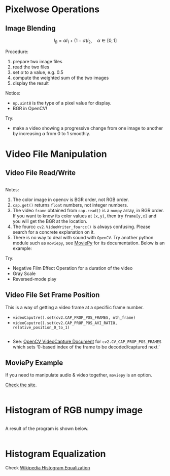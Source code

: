 # Pixelwose Operations {#pixel}

## Image Blending 

$$ I_B = \alpha I_1 + (1-\alpha) I_2 , \quad \alpha \in [0, 1]$$

Procedure:

1. prepare two image files
1. read the two files
1. set $\alpha$ to a value, e.g. $0.5$
1. compute the weighted sum of the two images
1. display the result

Notice:

- `np.uint8` is the type of a pixel value for display.
- BGR in OpenCV!

Try:

- make a video showing a progressive change from one image to another by increasing $\alpha$ from 0 to 1 smoothly.










# Video File Manipulation {#video}

## Video File Read/Write

```python
```

Notes:

1. The color image in opencv is BGR order, not RGB order.
2. `cap.get()` returns `float` numbers, not integer numbers.
3. The video `frame` obtained from `cap.read()` is a `numpy` array, in BGR order. If you want to know its color values at `(x,y)`, then try `frame[y,x]` and you will get the BGR at the location.
4. The fourcc `cv2.VideoWriter_fourcc()` is always confusing. Please search for a concrete explanation on it.
5. There is no way to deal with sound with `OpenCV`. Try another python module such as `moviepy`, see [MoviePy](http://zulko.github.io/moviepy/index.html) for its documentation. Below is an example:


Try:

- Negative Film Effect Operation for a duration of the video
- Gray Scale
- Reversed-mode play 






## Video File Set Frame Position

This is a way of getting a video frame at a specifiic frame number.

- `videoCaputre().set(cv2.CAP_PROP_POS_FRAMES, nth_frame)`
- `videoCaputre().set(cv2.CAP_PROP_POS_AVI_RATIO, relative_position_0_to_1)`

```python
```

- See: [OpenCV VideoCapture Document](https://docs.opencv.org/4.0.1/d4/d15/group__videoio__flags__base.html#gaeb8dd9c89c10a5c63c139bf7c4f5704d) for `cv2.CV_CAP_PROP_POS_FRAMES` which sets '0-based index of the frame to be decoded/captured next.' 



## MoviePy Example

If you need to manipulate audio & video together, `moviepy` is an option.

[Check the site](https://zulko.github.io/moviepy/).

```python
```



# Histogram of RGB numpy image

```python
```

A result of the program is shown below.

```python
```


# Histogram Equalization

Check [Wikipedia Histogram Equalization](https://en.wikipedia.org/wiki/Histogram_equalization)

```python
```


```python
```


